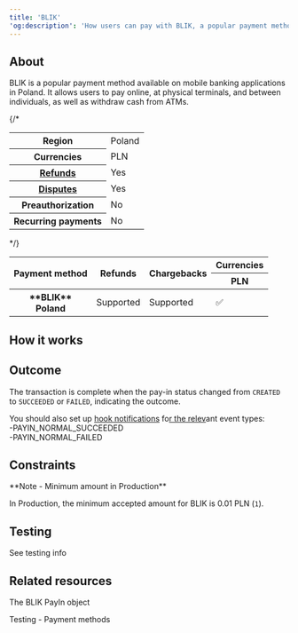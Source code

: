```yaml
---
title: 'BLIK'  
'og:description': 'How users can pay with BLIK, a popular payment method in Poland.'  
---
```


## About

BLIK is a popular payment method available on mobile banking applications in Poland. It allows users to pay online, at physical terminals, and between individuals, as well as withdraw cash from ATMs.  

{/* <table>
    <tbody>
        <tr>
            <th class="header">Region</th>
            <td class="content">
                Poland
            </td>
            </tr>
        <tr>
            <th class="header">Currencies</th>
            <td class="content">
                PLN
            </td>
            </tr>
        <tr>
            <th class="header">[Refunds](/concepts/payments/refunds)</th>
            <td class="content">
                Yes
            </td>
            </tr>
        <tr>
            <th class="header">[Disputes](/concepts/payments/disputes)</th>
            <td class="content">
                Yes
            </td>
            </tr>
        <tr>
            <th class="header">Preauthorization</th>
            <td class="content">
                No
            </td>
            </tr>
        <tr>
            <th class="header">Recurring payments</th>
            <td class="content">
                No
            </td>
            </tr>
    </tbody>
</table> */}

<table>
    <thead>
        <tr>
            <th class="header" rowspan="2">Payment&nbsp;method</th>
            <th class="header" rowspan="2">Refunds</th>
            <th class="header" rowspan="2">Chargebacks</th>
            <th class="header" colspan="13">Currencies</th>
        </tr>        
        <tr>
            <th class="header">PLN</th>
        </tr>
    </thead>
    <tbody>
        <tr>
            <th class="header header-normal-weight">**BLIK**<br/>Poland</th>
            <td class="content">Supported</td>
            <td class="content">Supported</td>
            <td class="content">✅</td>
        </tr>
    </tbody>
</table>

## How it works  

<Steps>
    <Step title="On your app or website, the user selects BLIK as the payment method during checkout."> 
    </Step>
    <Step title="The user opens their banking app where they find a six-digit code generated.">
    </Step>
    <Step title="The user copies the code and returns to your app or website.">
    </Step>
    <Step title="The user enters the code to validate the payment.">
    </Step>
</Steps>

## Outcome

The transaction is complete when the pay-in status changed from `CREATED` to `SUCCEEDED` or `FAILED`, indicating the outcome.  

You should also set up <a href="">hook notifications</a> fo<a href="">r the relev</a>ant event types:  
-PAYIN_NORMAL_SUCCEEDED  
-PAYIN_NORMAL_FAILED  

## Constraints

<Note>  
**Note - Minimum amount in Production** 
  
In Production, the minimum accepted amount for BLIK is 0.01 PLN (`1`).  
</Note>  

## Testing

See testing info

## Related resources  

<Card title="Endpoints">The BLIK PayIn object</Card>  

<Card title="Dev tools">Testing - Payment methods</Card>